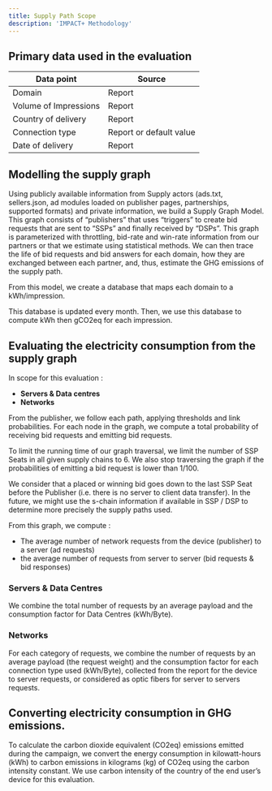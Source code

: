 ```yaml
---
title: Supply Path Scope
description: 'IMPACT+ Methodology'
---
```



## **Primary data used in the evaluation**

| Data point | Source |
| --- | --- |
| Domain | Report |
| Volume of Impressions | Report |
| Country of delivery | Report |
| Connection type | Report or default value |
| Date of delivery | Report |

## Modelling the supply graph

Using publicly available information from Supply actors (ads.txt, sellers.json, ad modules loaded on publisher pages, partnerships, supported formats) and private information, we build a Supply Graph Model. This graph consists of “publishers” that uses “triggers” to create bid requests that are sent to “SSPs” and finally received by “DSPs”. This graph is parameterized with throttling, bid-rate and win-rate information from our partners or that we estimate using statistical methods. We can then trace the life of bid requests and bid answers for each domain, how they are exchanged between each partner, and, thus, estimate the GHG emissions of the supply path. 

From this model, we create a database that maps each domain to a kWh/impression.

This database is updated every month. Then, we use this database to compute kWh then gCO2eq for each impression. 

## Evaluating the electricity consumption from the supply graph

In scope for this evaluation : 

- **Servers & Data centres**
- **Networks**

From the publisher, we follow each path, applying thresholds and link probabilities. For each node in the graph, we compute a total probability of receiving bid requests and emitting bid requests.

To limit the running time of our graph traversal, we limit the number of SSP Seats in all given supply chains to 6. We also stop traversing the graph if the probabilities of emitting a bid request is lower than 1/100.

We consider that a placed or winning bid goes down to the last SSP Seat before the Publisher (i.e. there is no server to client data transfer). In the future, we might use the s-chain information if available in SSP / DSP to determine more precisely the supply paths used.

From this graph, we compute : 

- The average number of network requests from the device (publisher) to a server (ad requests)
- the average number of requests from server to server (bid requests & bid responses)

### Servers & Data Centres

We combine the total number of requests by an average payload and the consumption factor for Data Centres (kWh/Byte).

### Networks

For each category of requests, we combine the number of requests by an average payload (the request weight) and the consumption factor for each connection type used (kWh/Byte), collected from the report for the device to server requests, or considered as optic fibers for server to servers requests. 



## Converting electricity consumption in GHG emissions.

To calculate the carbon dioxide equivalent (CO2eq) emissions emitted during the campaign, we convert the energy consumption in kilowatt-hours (kWh) to carbon emissions in kilograms (kg) of CO2eq using the carbon intensity constant. We use carbon intensity of the country of the end user’s device for this evaluation.